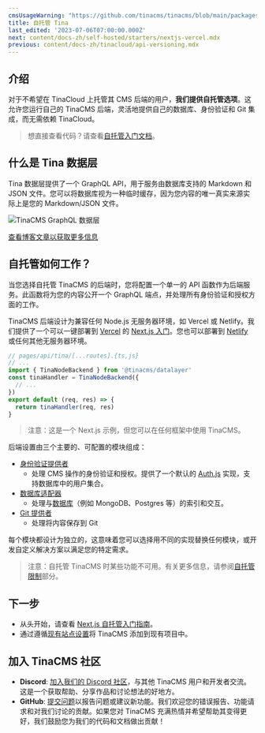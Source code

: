 ```yaml
---
cmsUsageWarning: "https://github.com/tinacms/tinacms/blob/main/packages/tinacms-authjs/src/index.ts"
title: 自托管 Tina
last_edited: '2023-07-06T07:00:00.000Z'
next: content/docs-zh/self-hosted/starters/nextjs-vercel.mdx
previous: content/docs-zh/tinacloud/api-versioning.mdx
---
```


## 介绍

对于不希望在 TinaCloud 上托管其 CMS 后端的用户，**我们提供自托管选项**。这允许您运行自己的 TinaCMS 后端，灵活地提供自己的数据库、身份验证和 Git 集成，而无需依赖 TinaCloud。

> 想直接查看代码？请查看[自托管入门文档](/docs/self-hosted/starters/nextjs-vercel/)。

## 什么是 Tina 数据层

Tina 数据层提供了一个 GraphQL API，用于服务由数据库支持的 Markdown 和 JSON 文件。您可以将数据库视为一种临时缓存，因为您内容的唯一真实来源实际上是您的 Markdown/JSON 文件。

![TinaCMS GraphQL 数据层](/img/docs/tinacms-data-layer_geyrv8.png 'TinaCMS 数据层')

[查看博客文章以获取更多信息](/blog/self-hosted-datalayer/)

## 自托管如何工作？

当您选择自托管 TinaCMS 的后端时，您将配置一个单一的 API 函数作为后端服务。此函数将为您的内容公开一个 GraphQL 端点，并处理所有身份验证和授权方面的工作。

TinaCMS 后端设计为兼容任何 Node.js 无服务器环境，如 Vercel 或 Netlify。我们提供了一个可以一键部署到 [Vercel](https://vercel.com/) 的 [Next.js 入门](/docs/self-hosted/starters/nextjs-vercel)。您也可以部署到 [Netlify](https://www.netlify.com/) 或任何其他无服务器环境。

```js
// pages/api/tina/[...routes].{ts,js}
// ...
import { TinaNodeBackend } from '@tinacms/datalayer'
const tinaHandler = TinaNodeBackend({
  // ...
})
export default (req, res) => {
  return tinaHandler(req, res)
}
```

> 注意：这是一个 Next.js 示例，但您可以在任何框架中使用 TinaCMS。

后端设置由三个主要的、可配置的模块组成：

- [身份验证提供者](/docs/reference/self-hosted/auth-provider/overview)
  - 处理 CMS 操作的身份验证和授权。提供了一个默认的 [Auth.js](/docs/reference/self-hosted/auth-provider/authjs) 实现，支持数据库中的用户集合。
- [数据库适配器](/docs/reference/self-hosted/database-adapter/overview)
  - 处理与[数据库](/docs/troubleshooting/graphql-api-issues/#why-do-i-need-a-database-when-using-markdown)（例如 MongoDB、Postgres 等）的索引和交互。
- [Git 提供者](/docs/reference/self-hosted/git-provider/overview)
  - 处理将内容保存到 Git

每个模块都设计为独立的，这意味着您可以选择用不同的实现替换任何模块，或开发自定义解决方案以满足您的特定需求。

> 注意：自托管 TinaCMS 时某些功能不可用。有关更多信息，请参阅[自托管限制](/docs/troubleshooting/tinacloud-vs-self-hosted/#what-features-are-unavailable-in-self-hosted-tina)部分。

## 下一步

- 从头开始，请查看 [Next.js 自托管入门指南](/docs/self-hosted/starters/nextjs-vercel/)。
- 通过遵循[现有站点设置](/docs/self-hosted/existing-site/)将 TinaCMS 添加到现有项目中。

## 加入 TinaCMS 社区

- **Discord**: [加入我们的 Discord 社区](https://discord.com/invite/zumN63Ybpf)，与其他 TinaCMS 用户和开发者交流。这是一个获取帮助、分享作品和讨论想法的好地方。
- **GitHub**: [提交问题](https://github.com/tinacms/tinacms/issues/new/choose)以报告问题或建议新功能。我们欢迎您的错误报告、功能请求和对我们讨论的贡献。如果您对 TinaCMS 充满热情并希望帮助其变得更好，我们鼓励您为我们的代码和文档做出贡献！